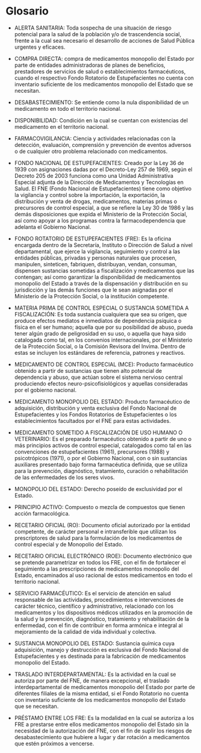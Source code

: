 # Glosario {-}

- ALERTA SANITARIA: Toda sospecha de una situación de riesgo potencial para la salud de la población y/o de trascendencia social, frente a la cual sea necesario el desarrollo de acciones de Salud Pública urgentes y eficaces.

- COMPRA DIRECTA: compra de medicamentos monopolio del Estado por parte de entidades administradoras de planes de beneficios, prestadores de servicios de salud o establecimientos farmacéuticos, cuando el respectivo Fondo Rotatorio de Estupefacientes no cuenta con inventario suficiente de los medicamentos monopolio del Estado que se necesitan.

- DESABASTECIMIENTO: Se entiende como la nula disponibilidad de un medicamento en todo el territorio nacional. 

- DISPONIBILIDAD: Condición en la cual se cuentan con existencias del medicamento en el territorio nacional.

- FARMACOVIGILANCIA: Ciencia y actividades relacionadas con la detección, evaluación, comprensión y prevención de eventos adversos o de cualquier otro problema relacionado con medicamentos.

- FONDO NACIONAL DE ESTUPEFACIENTES: Creado por la Ley 36 de 1939 con asignaciones dadas por el Decreto-Ley 257 de 1969, según el Decreto 205 de 2003 funciona como una Unidad Administrativa Especial adjunta de la Dirección de Medicamentos y Tecnologías en Salud. El FNE (Fondo Nacional de Estupefacientes) tiene como objetivo la vigilancia y control sobre la importación,   la exportación, la distribución y venta de drogas, medicamentos, materias primas o precursores de control especial, a que se refiere la Ley 30 de 1986 y las demás disposiciones que expida el Ministerio de la Protección Social, así como apoyar a los programas contra la farmacodependencia que adelanta el Gobierno Nacional.

- FONDO ROTATORIO DE ESTUPEFACIENTES (FRE): Es la oficina encargada dentro de la Secretaría, Instituto o Dirección de Salud a nivel departamental, que ejerce la vigilancia, seguimiento y control a las entidades públicas, privadas y personas naturales que procesen, manipulen, sinteticen, fabriquen, distribuyan, vendan, consuman, dispensen sustancias sometidas a fiscalización y medicamentos que las contengan; así como garantizar la disponibilidad de medicamentos monopolio del Estado a través de la dispensación y distribución en su jurisdicción y las demás funciones que le sean asignadas por el Ministerio de la Protección Social, o la institución competente.

- MATERIA PRIMA DE CONTROL ESPECIAL O SUSTANCIA SOMETIDA A FISCALIZACIÓN: Es toda sustancia cualquiera que sea su origen, que produce efectos mediatos e inmediatos de dependencia psíquica o física en el ser humano; aquella que por su posibilidad de abuso, pueda tener algún grado de peligrosidad en su uso, o aquella que haya sido catalogada como tal, en los convenios internacionales, por el Ministerio de la Protección Social, o la Comisión Revisora del Invima. Dentro de estas se incluyen los estándares de referencia, patrones y reactivos.

- MEDICAMENTO DE CONTROL ESPECIAL (MCE): Producto farmacéutico obtenido a partir de sustancias que tienen alto potencial de dependencia y abuso, que actúan sobre el sistema nervioso central produciendo efectos neuro-psicofisiológicos y aquellas consideradas por el gobierno nacional.

- MEDICAMENTO MONOPOLIO DEL ESTADO: Producto farmacéutico de adquisición, distribución y venta exclusiva del Fondo Nacional de Estupefacientes y los Fondos Rotatorios de Estupefacientes o los establecimientos facultados por el FNE para estas actividades.

- MEDICAMENTO SOMETIDO A FISCALIZACIÓN DE USO HUMANO O VETERINARIO: Es el preparado farmacéutico obtenido a partir de uno o más principios activos de control especial, catalogados como tal en las convenciones de estupefacientes (1961), precursores (1988) y psicotrópicos (1971), o por el Gobierno Nacional, con o sin sustancias auxiliares presentado bajo forma farmacéutica definida, que se utiliza para la prevención, diagnóstico, tratamiento, curación o rehabilitación de las enfermedades de los seres vivos.

- MONOPOLIO DEL ESTADO: Derecho poseído de exclusividad por el Estado. 

- PRINCIPIO ACTIVO: Compuesto o mezcla de compuestos que tienen acción farmacológica.  

- RECETARIO OFICIAL (RO): Documento oficial autorizado por la entidad competente, de carácter personal e intransferible que utilizan los prescriptores de salud para la formulación de los medicamentos de control especial y de Monopolio del Estado.

- RECETARIO OFICIAL ELECTRÓNICO (ROE): Documento electrónico que se pretende parametrizar en todos los FRE, con el fin de fortalecer el seguimiento a las prescripciones de medicamentos monopolio del Estado, encaminados al uso racional de estos medicamentos en todo el territorio nacional.

- SERVICIO FARMACÉUTICO: Es el servicio de atención en salud responsable de las actividades, procedimientos e intervenciones de carácter técnico, científico y administrativo, relacionado con los medicamentos y los dispositivos médicos utilizados en la promoción de la salud y la prevención, diagnóstico, tratamiento y rehabilitación de la enfermedad, con el fin de contribuir en forma armónica e integral al mejoramiento de la calidad de vida individual y colectiva.

- SUSTANCIA MONOPOLIO DEL ESTADO: Sustancia química cuya adquisición, manejo y destrucción es exclusiva del Fondo Nacional de Estupefacientes y es destinada para la fabricación de medicamentos monopolio del Estado.

- TRASLADO INTERDEPARTAMENTAL: Es la actividad en la cual se autoriza por parte del FNE, de manera excepcional, el traslado interdepartamental de medicamentos monopolio del Estado por parte de diferentes filiales de la misma entidad, si el Fondo Rotatorio no cuenta con inventario suficiente de los medicamentos monopolio del Estado que se necesitan.

- PRÉSTAMO ENTRE LOS FRE: Es la modalidad en la cual se autoriza a los FRE a prestarse entre ellos medicamentos monopolio del Estado sin la necesidad de la autorización del FNE, con el fin de suplir los riesgos de desabastecimiento que hubiere a lugar y dar rotación a medicamentos que estén próximos a vencerse.
